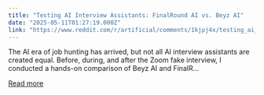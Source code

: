 ```yaml
---
title: "Testing AI Interview Assistants: FinalRound AI vs. Beyz AI"
date: "2025-05-11T01:27:19.000Z"
link: "https://www.reddit.com/r/artificial/comments/1kjpj4x/testing_ai_interview_assistants_finalround_ai_vs/"
---
```


The AI era of job hunting has arrived, but not all AI interview assistants are created equal. Before, during, and after the Zoom fake interview, I conducted a hands-on comparison of Beyz AI and FinalR...

[Read more](https://www.reddit.com/r/artificial/comments/1kjpj4x/testing_ai_interview_assistants_finalround_ai_vs/)
